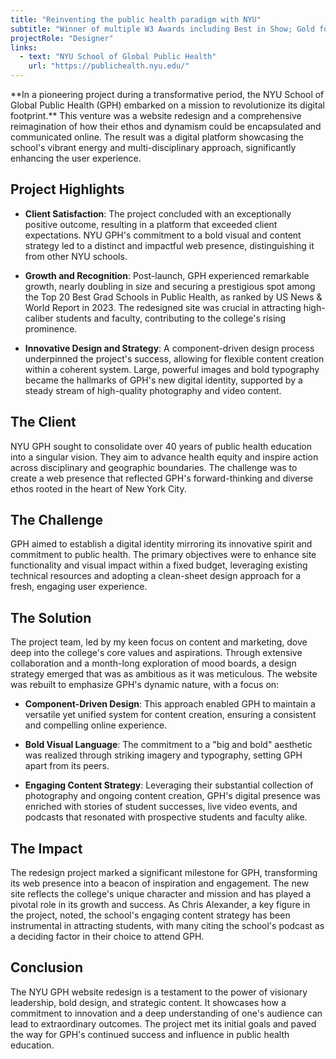 ```yaml
---
title: "Reinventing the public health paradigm with NYU"
subtitle: "Winner of multiple W3 Awards including Best in Show; Gold for the University category"
projectRole: "Designer"
links:
  - text: "NYU School of Global Public Health"
    url: "https://publichealth.nyu.edu/"
---
```



<p className="lead">**In a pioneering project during a transformative period, the NYU School of Global Public Health (GPH) embarked on a mission to revolutionize its digital footprint.** This venture was a website redesign and a comprehensive reimagination of how their ethos and dynamism could be encapsulated and communicated online. The result was a digital platform showcasing the school's vibrant energy and multi-disciplinary approach, significantly enhancing the user experience.</p>

## Project Highlights

- **Client Satisfaction**: The project concluded with an exceptionally positive outcome, resulting in a platform that exceeded client expectations. NYU GPH's commitment to a bold visual and content strategy led to a distinct and impactful web presence, distinguishing it from other NYU schools.
  
- **Growth and Recognition**: Post-launch, GPH experienced remarkable growth, nearly doubling in size and securing a prestigious spot among the Top 20 Best Grad Schools in Public Health, as ranked by US News & World Report in 2023. The redesigned site was crucial in attracting high-caliber students and faculty, contributing to the college's rising prominence.

- **Innovative Design and Strategy**: A component-driven design process underpinned the project's success, allowing for flexible content creation within a coherent system. Large, powerful images and bold typography became the hallmarks of GPH's new digital identity, supported by a steady stream of high-quality photography and video content.

<ScreenShot src={nyuHome} title="NYU Home page" />
<ScreenShot src={nyuLP} title="NYU Programs" />

## The Client

NYU GPH sought to consolidate over 40 years of public health education into a singular vision. They aim to advance health equity and inspire action across disciplinary and geographic boundaries. The challenge was to create a web presence that reflected GPH's forward-thinking and diverse ethos rooted in the heart of New York City.

## The Challenge

GPH aimed to establish a digital identity mirroring its innovative spirit and commitment to public health. The primary objectives were to enhance site functionality and visual impact within a fixed budget, leveraging existing technical resources and adopting a clean-sheet design approach for a fresh, engaging user experience.

## The Solution

The project team, led by my keen focus on content and marketing, dove deep into the college's core values and aspirations. Through extensive collaboration and a month-long exploration of mood boards, a design strategy emerged that was as ambitious as it was meticulous. The website was rebuilt to emphasize GPH's dynamic nature, with a focus on:

- **Component-Driven Design**: This approach enabled GPH to maintain a versatile yet unified system for content creation, ensuring a consistent and compelling online experience.
  
- **Bold Visual Language**: The commitment to a "big and bold" aesthetic was realized through striking imagery and typography, setting GPH apart from its peers.

- **Engaging Content Strategy**: Leveraging their substantial collection of photography and ongoing content creation, GPH's digital presence was enriched with stories of student successes, live video events, and podcasts that resonated with prospective students and faculty alike.

## The Impact

The redesign project marked a significant milestone for GPH, transforming its web presence into a beacon of inspiration and engagement. The new site reflects the college's unique character and mission and has played a pivotal role in its growth and success. As Chris Alexander, a key figure in the project, noted, the school's engaging content strategy has been instrumental in attracting students, with many citing the school's podcast as a deciding factor in their choice to attend GPH.

## Conclusion

The NYU GPH website redesign is a testament to the power of visionary leadership, bold design, and strategic content. It showcases how a commitment to innovation and a deep understanding of one's audience can lead to extraordinary outcomes. The project met its initial goals and paved the way for GPH's continued success and influence in public health education.
